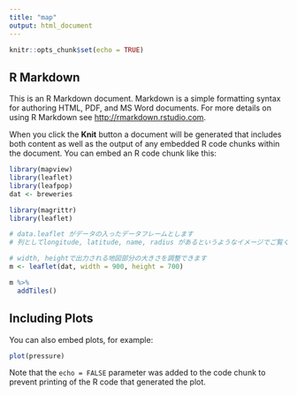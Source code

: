 ```yaml
---
title: "map"
output: html_document
---
```


```r
knitr::opts_chunk$set(echo = TRUE)
```

## R Markdown

This is an R Markdown document. Markdown is a simple formatting syntax for authoring HTML, PDF, and MS Word documents. For more details on using R Markdown see <http://rmarkdown.rstudio.com>.

When you click the **Knit** button a document will be generated that includes both content as well as the output of any embedded R code chunks within the document. You can embed an R code chunk like this:

```r
library(mapview)
library(leaflet)
library(leafpop)
dat <- breweries

library(magrittr)
library(leaflet)

# data.leaflet がデータの入ったデータフレームとします
# 列としてlongitude, latitude, name, radius があるというようなイメージでご覧ください

# width, heightで出力される地図部分の大きさを調整できます
m <- leaflet(dat, width = 900, height = 700)

m %>% 
  addTiles() 
```

## Including Plots

You can also embed plots, for example:

```r
plot(pressure)
```

Note that the `echo = FALSE` parameter was added to the code chunk to prevent printing of the R code that generated the plot.
